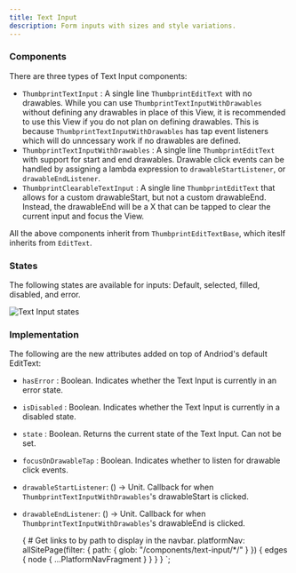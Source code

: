 ```yaml
---
title: Text Input
description: Form inputs with sizes and style variations.
---
```



<ComponentHeader data={props.data} />

### Components

There are three types of Text Input components:

-   `ThumbprintTextInput` : A single line `ThumbprintEditText` with no drawables. While you can use `ThumbprintTextInputWithDrawables` without defining any drawables in place of this View, it is recommended to use this View if you do not plan on defining drawables. This is because `ThumbprintTextInputWithDrawables` has tap event listeners which will do unncessary work if no drawables are defined.
-   `ThumbprintTextInputWithDrawables` : A single line `ThumbprintEditText` with support for start and end drawables. Drawable click events can be handled by assigning a lambda expression to `drawableStartListener`, or `drawableEndListener`.
-   `ThumbprintClearableTextInput` : A single line `ThumbprintEditText` that allows for a custom drawableStart, but not a custom drawableEnd. Instead, the drawableEnd will be a X that can be tapped to clear the current input and focus the View.

All the above components inherit from `ThumbprintEditTextBase`, which iteslf inherits from `EditText`.

### States

The following states are available for inputs: Default, selected, filled, disabled, and error.

![Text Input states](/img/native-text-input-states.png 'text-input states')

### Implementation

The following are the new attributes added on top of Andriod's default EditText:

-   `hasError` : Boolean. Indicates whether the Text Input is currently in an error state.
-   `isDisabled` : Boolean. Indicates whether the Text Input is currently in a disabled state.
-   `state` : Boolean. Returns the current state of the Text Input. Can not be set.
-   `focusOnDrawableTap` : Boolean. Indicates whether to listen for drawable click events.
-   `drawableStartListener`: () -> Unit. Callback for when `ThumbprintTextInputWithDrawables`'s drawableStart is clicked.
-   `drawableEndListener`: () -> Unit. Callback for when `ThumbprintTextInputWithDrawables`'s drawableEnd is clicked.

    {
        # Get links to by path to display in the navbar.
        platformNav: allSitePage(filter: { path: { glob: "/components/text-input/*/" } }) {
            edges {
                node {
                    ...PlatformNavFragment
                }
            }
        }
    }
`;
